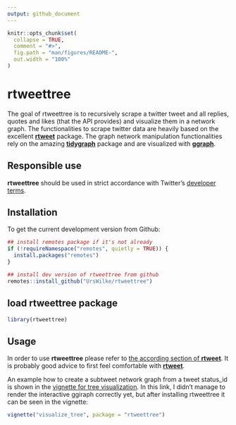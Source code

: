 ```yaml
---
output: github_document
---
```


<!-- README.md is generated from README.Rmd. Please edit that file -->

```r
knitr::opts_chunk$set(
  collapse = TRUE,
  comment = "#>",
  fig.path = "man/figures/README-",
  out.width = "100%"
)
```
# rtweettree

<!-- badges: start -->
<!-- badges: end -->

The goal of rtweettree is to recursively scrape a twitter tweet and all replies, quotes and likes (that the API provides) and visualize them in a network graph. The functionalities to scrape twitter data are heavily based on the excellent [**rtweet**](https://github.com/ropensci/rtweet) package. The graph network manipulation functionalities rely on the amazing [**tidygraph**](https://github.com/thomasp85/tidygraph) package and are visualized with [**ggraph**](https://github.com/thomasp85/ggraph).

## Responsible use

**rtweettree** should be used in strict accordance with Twitter's [developer terms](https://developer.twitter.com/en/developer-terms/more-on-restricted-use-cases).

## Installation

To get the current development version from Github:

```r
## install remotes package if it's not already
if (!requireNamespace("remotes", quietly = TRUE)) {
  install.packages("remotes")
}

## install dev version of rtweettree from github
remotes::install_github("UrsWilke/rtweettree")
```

## load rtweettree package
```r
library(rtweettree)
```

## Usage

In order to use **rtweettree** please refer to [the according section of **rtweet**](https://github.com/ropensci/rtweet#usage). It is probably good advice to first feel comfortable with [**rtweet**](https://github.com/ropensci/rtweet).

An example how to create a subtweet network graph from a tweet status_id is shown in the [vignette for tree visualization](articles/visualize_tree.html). In this link, I didn't manage to render the interactive ggiraph correctly yet, but after installing rtweettree it can be seen in the vignette:

<!-- TODO: repair website and rendering -->

```r
vignette("visualize_tree", package = "rtweettree")
```

